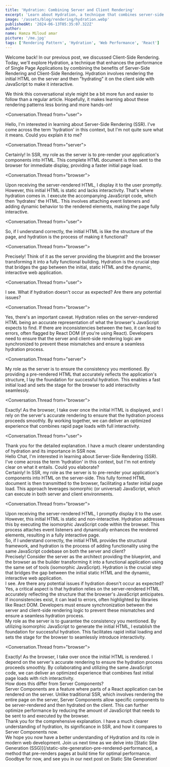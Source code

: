 ```yaml
---
title: 'Hydration: Combining Server and Client Rendering'
excerpt: 'Learn about Hydration, a technique that combines server-side and client-side rendering for improved performance.'
image: '/assets/blog/rendering/hydration.webp'
publishedAt: '2024-06-13T05:35:07.322Z'
author:
name: Hamza Miloud amar
picture: '/me.jpg'
tags: ['Rendering Pattern', 'Hydration', 'Web Performance', 'React']
---
```


Welcome back! In our previous post, we discussed Client-Side Rendering. Today, we'll explore Hydration, a technique that enhances the performance of Single Page Applications by combining the benefits of Server-Side Rendering and Client-Side Rendering. Hydration involves rendering the initial HTML on the server and then "hydrating" it on the client side with JavaScript to make it interactive.

We think this conversational style might be a bit more fun and easier to follow than a regular article. Hopefully, it makes learning about these rendering patterns less boring and more hands-on!

<Conversation>

<Conversation.Thread from="user">
  <div>
    Hello, I'm interested in learning about Server-Side Rendering
    (SSR). I've come across the term 'hydration' in this context, but
    I'm not quite sure what it means. Could you explain it to me?
  </div>
</Conversation.Thread>

<Conversation.Thread from="server">
  <div>
    Certainly! In SSR, my role as the server is to pre-render your
    application's components into HTML. This complete HTML document is
    then sent to the browser for immediate display, providing a faster
    initial page load.
  </div>
</Conversation.Thread>

<Conversation.Thread from="browser">
  <div>
    Upon receiving the server-rendered HTML, I display it to the user
    promptly. However, this initial HTML is static and lacks
    interactivity. That's where hydration comes in. I execute the
    accompanying JavaScript code, which then 'hydrates' the HTML. This
    involves attaching event listeners and adding dynamic behavior to
    the rendered elements, making the page fully interactive.
  </div>
</Conversation.Thread>

<Conversation.Thread from="user">
  <div>
    So, if I understand correctly, the initial HTML is like the
    structure of the page, and hydration is the process of making it
    functional?
  </div>
</Conversation.Thread>

<Conversation.Thread from="browser">
  <div>
    Precisely! Think of it as the server providing the blueprint and
    the browser transforming it into a fully functional building.
    Hydration is the crucial step that bridges the gap between the
    initial, static HTML and the dynamic, interactive web application.
  </div>
</Conversation.Thread>

<Conversation.Thread from="user">
  <div>
    I see. What if hydration doesn't occur as expected? Are there any
    potential issues?
  </div>
</Conversation.Thread>

<Conversation.Thread from="browser">
  <div>
    Yes, there's an important caveat. Hydration relies on the
    server-rendered HTML being an accurate representation of what the
    browser's JavaScript expects to find. If there are inconsistencies
    between the two, it can lead to errors, often flagged by React DOM
    (if you're using React). Developers need to ensure that the server
    and client-side rendering logic are synchronized to prevent these
    mismatches and ensure a seamless hydration process.
  </div>
</Conversation.Thread>

<Conversation.Thread from="server">
  <div>
    My role as the server is to ensure the consistency you mentioned.
    By providing a pre-rendered HTML that accurately reflects the
    application's structure, I lay the foundation for successful
    hydration. This enables a fast initial load and sets the stage for
    the browser to add interactivity seamlessly.
  </div>
</Conversation.Thread>

<Conversation.Thread from="browser">
  <div>
    Exactly! As the browser, I take over once the initial HTML is
    displayed, and I rely on the server's accurate rendering to ensure
    that the hydration process proceeds smoothly. By working together,
    we can deliver an optimized experience that combines rapid page
    loads with full interactivity.
  </div>
</Conversation.Thread>

<Conversation.Thread from="user">
  <div>
    Thank you for the detailed explanation. I have a much clearer
    understanding of hydration and its importance in SSR now.
  </div>
</Conversation.Thread>

</Conversation>

<Conversation>
<Conversation.Thread from="user">

<div>
Hello Chat, I'm interested in learning about Server-Side Rendering (SSR). I've come across the term 'hydration' in this context, but I'm not entirely clear on what it entails. Could you elaborate?
</div>
</Conversation.Thread>
<Conversation.Thread from="server">

<div>
Certainly! In SSR, my role as the server is to pre-render your application's components into HTML on the server-side. This fully formed HTML document is then transmitted to the browser, facilitating a faster initial page load. This approach leverages isomorphic (or universal) JavaScript, which can execute in both server and client environments.
</div>
</Conversation.Thread>

<Conversation.Thread from="browser">

<div>
Upon receiving the server-rendered HTML, I promptly display it to the user. However, this initial HTML is static and non-interactive. Hydration addresses this by executing the isomorphic JavaScript code within the browser. This process attaches event listeners and dynamically enhances the rendered elements, resulting in a fully interactive page.
</div>
</Conversation.Thread>
<Conversation.Thread from="user">

<div>
So, if I understand correctly, the initial HTML provides the structural framework, and hydration is the process of adding functionality using the same JavaScript codebase on both the server and client?
</div>
</Conversation.Thread>
<Conversation.Thread from="browser">

<div>
Precisely! Consider the server as the architect providing the blueprint, and the browser as the builder transforming it into a functional application using the same set of tools (isomorphic JavaScript). Hydration is the crucial step that bridges the gap between the initial static HTML and the dynamic, interactive web application.
</div>
</Conversation.Thread>
<Conversation.Thread from="user">

<div>
I see. Are there any potential issues if hydration doesn't occur as expected?
</div>
</Conversation.Thread>
<Conversation.Thread from="browser">

<div>
Yes, a critical aspect is that hydration relies on the server-rendered HTML accurately reflecting the structure that the browser's JavaScript anticipates. If inconsistencies exist, it can lead to errors, often highlighted by libraries like React DOM. Developers must ensure synchronization between the server and client-side rendering logic to prevent these mismatches and ensure a seamless hydration process.
</div>
</Conversation.Thread>
<Conversation.Thread from="server">

<div>
My role as the server is to guarantee the consistency you mentioned. By utilizing isomorphic JavaScript to generate the initial HTML, I establish the foundation for successful hydration. This facilitates rapid initial loading and sets the stage for the browser to seamlessly introduce interactivity.
</div>
</Conversation.Thread>

<Conversation.Thread from="browser">

<div>
Exactly! As the browser, I take over once the initial HTML is rendered. I depend on the server's accurate rendering to ensure the hydration process proceeds smoothly. By collaborating and utilizing the same JavaScript code, we can deliver an optimized experience that combines fast initial page loads with rich interactivity.
</div>
</Conversation.Thread>
<Conversation.Thread from="user">

<div>
How does this differ from Server Components?
</div>
</Conversation.Thread>
<Conversation.Thread from="server">

<div>
Server Components are a feature where parts of a React application can be rendered on the server. Unlike traditional SSR, which involves rendering the entire page on the server, Server Components allow specific components to be server-rendered and then hydrated on the client. This can further optimize performance by reducing the amount of JavaScript that needs to be sent to and executed by the browser.
</div>
</Conversation.Thread>
<Conversation.Thread from="user">

<div>
Thank you for the comprehensive explanation. I have a much clearer understanding of hydration, its significance in SSR, and how it compares to Server Components now.
</div>
</Conversation.Thread>
</Conversation>
We hope you now have a better understanding of Hydration and its role in modern web development. Join us next time as we delve into [Static Site Generation (SSG)](/static-site-generation-pre-rendered-performance), a method that pre-renders pages at build time for optimal performance. Goodbye for now, and see you in our next post on Static Site Generation!
